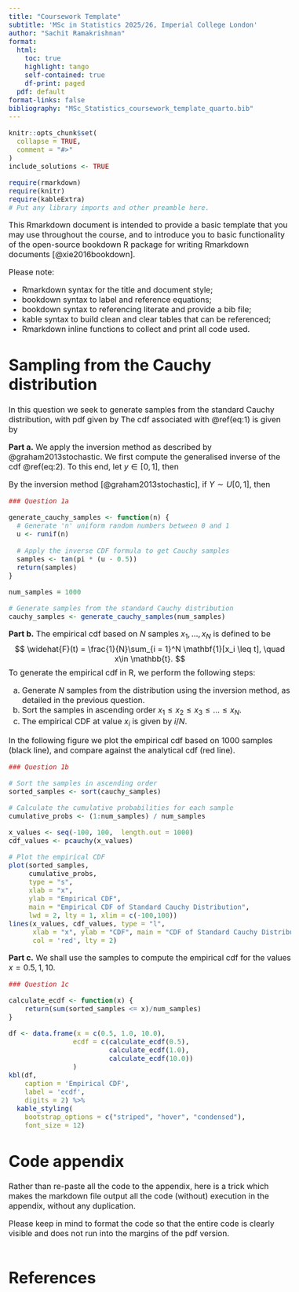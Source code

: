 ```yaml
---
title: "Coursework Template"
subtitle: 'MSc in Statistics 2025/26, Imperial College London'
author: "Sachit Ramakrishnan"
format:
  html:
    toc: true
    highlight: tango
    self-contained: true
    df-print: paged
  pdf: default
format-links: false
bibliography: "MSc_Statistics_coursework_template_quarto.bib" 
---
```


<style type="text/css">
h1{
  font-size: 24pt;
}
h2{
  font-size: 18pt;
}
body{
  font-size: 12pt;
}
</style>

```r
knitr::opts_chunk$set(
  collapse = TRUE,
  comment = "#>"
)
include_solutions <- TRUE
```
```r
require(rmarkdown)
require(knitr)
require(kableExtra)
# Put any library imports and other preamble here.
```

This Rmarkdown document is intended to provide a basic template that you may use throughout the course, and to introduce you to basic functionality of the open-source bookdown R package for writing Rmarkdown documents [@xie2016bookdown].

Please note:

- Rmarkdown syntax for the title and document style;
- bookdown syntax to label and reference equations;
- bookdown syntax to referencing literate and provide a bib file;
- kable syntax to build clean and clear tables that can be referenced;
- Rmarkdown inline functions to collect and print all code used.

# Sampling from the Cauchy distribution

In this question we seek to generate samples from the standard Cauchy distribution, with pdf given by
\begin{equation}
  p(x) = \frac{1}{\pi (1 + x^2)}, \quad x \in \mathbb{R}.
  (\#eq:1)
\end{equation}
The cdf associated with \@ref(eq:1) is given by
\begin{equation}
  F(x) = \frac{1}{\pi}\arctan(x) + \frac{1}{2}.
  (\#eq:2)
\end{equation}

**Part a.**  We apply the inversion method as described by @graham2013stochastic. We first compute the generalised inverse of the cdf \@ref(eq:2).  To this end, let $y\in [0,1]$, then

\begin{align}
    y &= F(x), \quad \iff (\#eq:3a) \\
    y &= \frac{1}{\pi}\arctan(x) + \frac{1}{2} \quad \iff \\
    y-\frac{1}{2}  &= \frac{1}{\pi}\arctan(x)  \quad \iff \\
    \pi\left(y-\frac{1}{2}\right)  &= \arctan(x)  \quad \iff \\
    x &= \tan\left(\pi\left(y-\frac{1}{2}\right)\right). 
\end{align}

By the inversion method [@graham2013stochastic], if $Y \sim U[0,1]$, then 

\begin{equation}
  X = \tan\left(\pi\left(Y-\frac{1}{2}\right)\right),
  (\#eq:4)
\end{equation}

```r

### Question 1a

generate_cauchy_samples <- function(n) {
  # Generate 'n' uniform random numbers between 0 and 1
  u <- runif(n)
  
  # Apply the inverse CDF formula to get Cauchy samples
  samples <- tan(pi * (u - 0.5))  
  return(samples)
}

num_samples = 1000

# Generate samples from the standard Cauchy distribution
cauchy_samples <- generate_cauchy_samples(num_samples)

```


**Part b.**   The empirical cdf based on $N$ samples $x_1, \ldots, x_N$ is defined to be
              $$
                \widehat{F}(t) = \frac{1}{N}\sum_{i = 1}^N \mathbf{1}[x_i \leq t], \quad x\in \mathbb{t}.
              $$
To generate the empirical cdf in R, we perform the following steps:
            
a. Generate $N$ samples from the distribution using the inversion method, as detailed in the previous question.  
b. Sort the samples in ascending order $x_1 \leq x_2 \leq x_3 \leq \ldots \leq x_N$.
c. The empirical CDF at value $x_i$ is given by $i/N$.  


In the following figure we plot the empirical cdf based on 1000 samples (black line), and compare against the analytical cdf (red line).  

```r

### Question 1b

# Sort the samples in ascending order
sorted_samples <- sort(cauchy_samples)

# Calculate the cumulative probabilities for each sample
cumulative_probs <- (1:num_samples) / num_samples

x_values <- seq(-100, 100,  length.out = 1000)
cdf_values <- pcauchy(x_values)

# Plot the empirical CDF
plot(sorted_samples, 
     cumulative_probs, 
     type = "s", 
     xlab = "x", 
     ylab = "Empirical CDF", 
     main = "Empirical CDF of Standard Cauchy Distribution", 
     lwd = 2, lty = 1, xlim = c(-100,100))
lines(x_values, cdf_values, type = "l", 
      xlab = "x", ylab = "CDF", main = "CDF of Standard Cauchy Distribution", 
      col = 'red', lty = 2)
```

**Part c.**  We shall use the samples to compute the empirical cdf for the values $x = 0.5, 1, 10$.  

```r

### Question 1c

calculate_ecdf <- function(x) {
    return(sum(sorted_samples <= x)/num_samples)
}

df <- data.frame(x = c(0.5, 1.0, 10.0), 
                ecdf = c(calculate_ecdf(0.5), 
                         calculate_ecdf(1.0), 
                         calculate_ecdf(10.0))
                )
kbl(df,
    caption = 'Empirical CDF', 
    label = 'ecdf',
    digits = 2) %>%
  kable_styling(
    bootstrap_options = c("striped", "hover", "condensed"),
    font_size = 12)
```


# Code appendix

Rather than re-paste all the code to the appendix, here is a trick which makes the markdown file output all the code (without) execution in the appendix, without any duplication.

Please keep in mind to format the code so that the entire code is clearly visible and does not run into the margins of the pdf version.  

```r
```

# References
